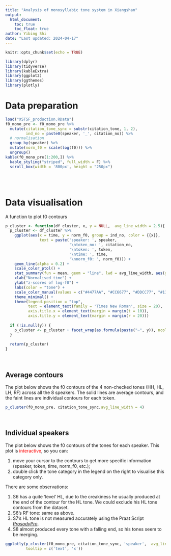 ```yaml
---
title: "Analysis of monosyllabic tone system in Xiangshan"
output: 
  html_document:
    toc: true
    toc_float: true
author: Yibing Shi
date: "Last updated: 2024-04-17"
---
```


```r
knitr::opts_chunk$set(echo = TRUE)

library(dplyr)
library(tidyverse)
library(kableExtra)
library(ggplot2)
library(ggthemes)
library(plotly)
```

# Data preparation
```r
load("XSTSF_production.RData")
f0_mono_pre <- f0_mono_pre %>% 
  mutate(citation_tone_sync = substr(citation_tone, 1, 2),
         ind_no = paste0(speaker, '_', citation_no)) %>% 
  # normalisation
  group_by(speaker) %>%
  mutate(norm_f0 = scale(log(f0))) %>% 
  ungroup()
kable(f0_mono_pre[1:200,]) %>%
  kable_styling("striped", full_width = F) %>%
  scroll_box(width = '800px', height = "250px")
```
<br>
<br>

# Data visualisation
A function to plot f0 contours
```r
p_cluster <- function(df_cluster, x, y = NULL,  avg_line_width = 2.5){
  p_cluster <- df_cluster %>% 
    ggplot(aes(x = time, y = norm_f0, group = ind_no, color = {{x}}, 
               text = paste('speaker: ', speaker, 
                            '\ntoken_no: ', citation_no, 
                            '\ntoken: ', token, 
                            '\ntime: ', time, 
                            '\nnorm_f0: ', norm_f0))) +
    geom_line(alpha = 0.2) +
    scale_color_ptol() +
    stat_summary(fun = mean, geom = "line", lwd = avg_line_width, aes(group = {{x}}), lty = 1) +
    xlab("Normalised time") +
    ylab("z-scores of log-f0") + 
    labs(color = "tone") +
    scale_color_manual(values = c("#4477AA", "#CC6677", "#DDCC77", "#117733"))+
    theme_minimal() +
    theme(legend.position = "top",
          text = element_text(family = 'Times New Roman', size = 20),
          axis.title.x = element_text(margin = margin(t = 10)),
          axis.title.y = element_text(margin = margin(r = 20)))
  
  if (!is.null(y)) {
    p_cluster <- p_cluster + facet_wrap(as.formula(paste("~", y)), ncol = 4, labeller = label_both)
  }
  
  return(p_cluster)
}
```
<br>

## Average contours
The plot below shows the f0 contours of the 4 non-checked tones (HH, HL, LH, RF) across all the 8 speakers. The solid lines are average contours, and the faint lines are individual contours for each token.

```r
p_cluster(f0_mono_pre, citation_tone_sync,avg_line_width = 4)
```
<br>

## Individual speakers
The plot below shows the f0 contours of the tones for each speaker. This plot is <span style="color: red;">interactive</span>, so you can:  

1. move your cursor to the contours to get more specific information (speaker, token, time, norm_f0, etc.);  
2. double click the tone category in the legend on the right to visualise this category only. 

There are some observations:  

1. S6 has a quite 'level' HL, due to the creakiness he usually produced at the end of the contour for the HL tone. We could exclude his HL tone contours from the dataset.  
2. S6's RF tone: same as above.  
3. S7's HL tone is not measured accurately using the Praat Script [*ProsodyPro*](https://www.homepages.ucl.ac.uk/~uclyyix/ProsodyPro/).  
4. S8 almost produced every tone with a falling end, so his tones seem to be merging.

```r
ggplotly(p_cluster(f0_mono_pre, citation_tone_sync, 'speaker',  avg_line_width = 1.5), 
         tooltip = c('text', 'x'))
```



